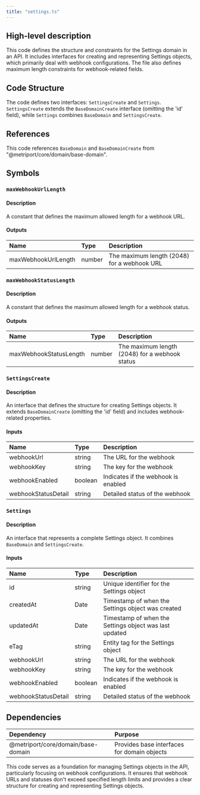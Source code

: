 ```yaml
---
title: "settings.ts"
---
```


## High-level description
This code defines the structure and constraints for the Settings domain in an API. It includes interfaces for creating and representing Settings objects, which primarily deal with webhook configurations. The file also defines maximum length constraints for webhook-related fields.

## Code Structure
The code defines two interfaces: `SettingsCreate` and `Settings`. `SettingsCreate` extends the `BaseDomainCreate` interface (omitting the 'id' field), while `Settings` combines `BaseDomain` and `SettingsCreate`.

## References
This code references `BaseDomain` and `BaseDomainCreate` from "@metriport/core/domain/base-domain".

## Symbols

### `maxWebhookUrlLength`
#### Description
A constant that defines the maximum allowed length for a webhook URL.

#### Outputs
| Name | Type | Description |
|:-----|:-----|:------------|
| maxWebhookUrlLength | number | The maximum length (2048) for a webhook URL |

### `maxWebhookStatusLength`
#### Description
A constant that defines the maximum allowed length for a webhook status.

#### Outputs
| Name | Type | Description |
|:-----|:-----|:------------|
| maxWebhookStatusLength | number | The maximum length (2048) for a webhook status |

### `SettingsCreate`
#### Description
An interface that defines the structure for creating Settings objects. It extends `BaseDomainCreate` (omitting the 'id' field) and includes webhook-related properties.

#### Inputs
| Name | Type | Description |
|:-----|:-----|:------------|
| webhookUrl | string | The URL for the webhook |
| webhookKey | string | The key for the webhook |
| webhookEnabled | boolean | Indicates if the webhook is enabled |
| webhookStatusDetail | string | Detailed status of the webhook |

### `Settings`
#### Description
An interface that represents a complete Settings object. It combines `BaseDomain` and `SettingsCreate`.

#### Inputs
| Name | Type | Description |
|:-----|:-----|:------------|
| id | string | Unique identifier for the Settings object |
| createdAt | Date | Timestamp of when the Settings object was created |
| updatedAt | Date | Timestamp of when the Settings object was last updated |
| eTag | string | Entity tag for the Settings object |
| webhookUrl | string | The URL for the webhook |
| webhookKey | string | The key for the webhook |
| webhookEnabled | boolean | Indicates if the webhook is enabled |
| webhookStatusDetail | string | Detailed status of the webhook |

## Dependencies
| Dependency | Purpose |
|:-----------|:--------|
| @metriport/core/domain/base-domain | Provides base interfaces for domain objects |

This code serves as a foundation for managing Settings objects in the API, particularly focusing on webhook configurations. It ensures that webhook URLs and statuses don't exceed specified length limits and provides a clear structure for creating and representing Settings objects.